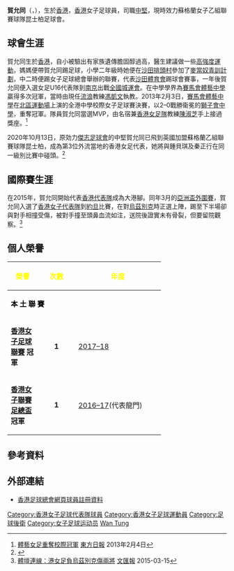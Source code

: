 {{Football player infobox
| playername     = 賀允同 <br> Ho Wan Tung
| image          = 
| image_size     = 
| fullname       = 賀允同
| englishname    = Ho Wan Tung
| nickname       = 阿妹
| birth_date     = {{birth date and age|1996|5|29}}
| birth_place    = [[香港|香港]]
| height         = {{height|m=1.70}}
| currentclub    = 蘇格蘭昆士柏足球會
| clubnumber     = 
| position       = [[右閘|右閘]]、[[中堅|中堅]]
| youthyears1    = 
| youthclubs1    = 
| years1 = 2014-2015
| clubs1 = [[沙田體育會足球隊|沙田體育會]]
| caps1  = 14
| goals1 =3 
| years2 = 2016-2017
| clubs2 = [[龍門足球會|龍門]]
| caps2  = 15 
| goals2 =1
| years3 = 2017-2020
| clubs3 =  [[傑志女子足球隊|傑志女子足球隊]]
| caps3  = 
| goals3 = 
| years4 = 
| clubs4 = 
| caps4  = 
| goals4 = 
| years5 = 
| clubs5 = 
| caps5  = 
| goals5 = 
| nationalyears1 = 2016–
| nationalteam1  = [[香港女子足球代表隊|香港]]
| nationalcaps1  = 
| nationalgoals1 = 
| nationalyears2 = 
| nationalteam2  = 
| nationalcaps2  = 
| nationalgoals2 = 
| pcupdate = 
| ntupdate = 
|}}
'''賀允同'''（{{lang|en|'''Ho Wan Tung'''}}，{{bd|1996年|5月29日||}}），生於[[香港|香港]]，[[香港|香港]]女子足球員，司職[[中堅|中堅]]，現時效力蘇格蘭女子乙組聯賽球隊昆士柏足球會。

== 球會生涯 ==
賀允同生於[[香港|香港]]，自小被驗出有家族遺傳膽固醇過高，醫生建議做一些[[高強度運動|高強度運動]]，媽媽便帶賀允同踢足球，小學二年級時她便在[[沙田_(香港)|沙田]][[排頭|排頭村]]參加了[[賽馬會青少年足球發展計劃|麥當奴青訓計劃]]，中二時便踢女子足球總會舉辦的聯賽，代表[[沙田體育會足球隊|沙田體育會]]踢球會賽事，一年後賀允同便入選女足U16代表隊到[[南京|南京]]出戰[[中華人民共和國城市運動會|全國城運會]]。在中學學界為[[賽馬會體藝中學|賽馬會體藝中學]]贏得多次冠軍，當時由現任[[香港流浪足球會|流浪]]教練[[馮凱文|馮凱文]]執教。2013年2月3日，[[賽馬會體藝中學|賽馬會體藝中學]]在[[北區運動場|北區運動場]]上演的全港中學校際女子足球賽決賽，以2–0戰勝衞冕的[[獅子會中學|獅子會中學]]，重奪冠軍。隊員賀允同當選MVP，由名宿兼[[香港女子足球代表隊|香港女足隊]]教練[[陳淑芝|陳淑芝]]手上接過獎座。<ref>[http://orientaldaily.on.cc/cnt/sport/20130204/00286_013.html 體藝女足重奪校際冠軍] [[東方日報|東方日報]] 2013年2月4日</ref> 

2020年10月13日，原効力[[傑志足球會|傑志足球會]]的中堅賀允同已飛到英國加盟蘇格蘭乙組聯賽球隊昆士柏，成為第3位外流當地的香港女足代表，她將與鍾貝琪及秦正行在同一級別比賽中碰頭。<ref>{{cite news|url=http://paper.wenweipo.com/2020/10/14/SP2010140019.htm|newspaper=文匯報|title=傑志女港腳登陸蘇乙昆士柏|date=2020年10月14日|accessdate=2020年10月14日|archive-date=2020年10月18日|archive-url=https://web.archive.org/web/20201018202406/http://paper.wenweipo.com/2020/10/14/SP2010140019.htm|dead-url=no}}</ref>

==國際賽生涯==
在2015年，賀允同開始代表[[香港女子足球代表隊|香港代表隊]]成為大港腳。同年3月的[[2018年女子亞洲盃足球賽|亞洲盃外圍賽]]，賀允同入選了[[香港女子足球代表隊|香港女子代表隊]]到[[約旦|約旦]]比賽，在對[[烏茲別克|烏茲別克]]時正選上陣，踢至下半場卻與對手相撞受傷，被對手撞至頭鼻血流如注，送院後證實未有骨裂，但要留院觀察。<ref>[http://paper.wenweipo.com/2015/03/15/SP1503150039.htm 體壇連線：港女足負烏茲別克傷兩將] {{Wayback|url=http://paper.wenweipo.com/2015/03/15/SP1503150039.htm |date=20150414232103 }} [[文汇报_(香港)|文匯報]] 2015-03-15</ref> 

==個人榮譽==
{| width=60%
|- bgcolor=#00008B
!width=20%|<span style="color:yellow;"> '''榮譽'''</span>
!width=4%|<span style="color:yellow;"> '''次數'''</span>
!width=56%|<span style="color:yellow;"> '''年度'''</span>
|-
!colspan=3 bgcolor=#D0E7FF|<span style="color:black;"> '''本 土 聯 賽'''</span>
|- bgcolor=#FFE5B4
|'''[[香港女子足球聯賽|香港女子足球聯賽]] 冠軍'''
|align=center|'''1'''
|[[2017–18年香港女子足球聯賽|2017–18]]
|- bgcolor=#FFE5B4
|'''[[香港女子聯賽足總盃|香港女子聯賽足總盃]] 冠軍'''
|align=center|'''1'''
|[[2016–17年香港女子聯賽足總盃|2016–17]](代表龍門)
|}


==參考資料==
{{reflist}}

==外部連結==
* [https://www.hkfa.com/ch/club/325/detail?player=14005 香港足球總會網頁球員註冊資料] {{Wayback|url=https://www.hkfa.com/ch/club/325/detail?player=14005 |date=20190927120935 }}

{{DEFAULTSORT:Ho Wan Tung}} 
[[Category:香港女子足球代表隊球員|Category:香港女子足球代表隊球員]]
[[Category:香港女子足球運動員|Category:香港女子足球運動員]]
[[Category:足球後衛|Category:足球後衛]]
[[Category:女子足球运动员|Category:女子足球运动员]]
[[Category:賀姓|Wan Tung]]